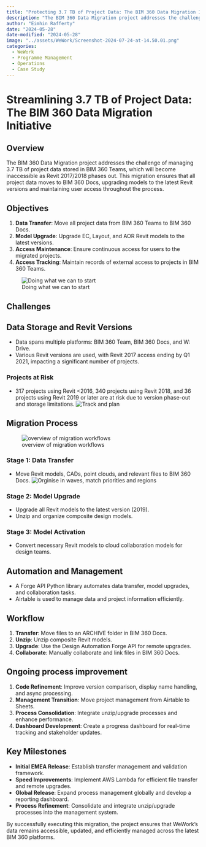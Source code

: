 ```yaml
---
title: "Protecting 3.7 TB of Project Data: The BIM 360 Data Migration Initiative" 
description: "The BIM 360 Data Migration project addresses the challenge of managing 3.7 TB of project data stored in a locked in cloud platform - 'BIM 360 Teams' which became inaccessible as versions of Autodesk Revit 2017/2018 were phased out. This migration ensureed that all project data moved to the sucessor, 'BIM 360 Docs', upgrading models to the latest Revit versions and maintaining user access throughout the process."
author: "Eimhin Rafferty"
date: "2024-05-28"
date-modified: "2024-05-28"
image: "../assets/WeWork/Screenshot-2024-07-24-at-14.50.01.png"
categories:
  - WeWork
  - Programme Management
  - Operations
  - Case Study
---
```


# Streamlining 3.7 TB of Project Data: The BIM 360 Data Migration Initiative

## Overview

The BIM 360 Data Migration project addresses the challenge of managing 3.7 TB of project data stored in BIM 360 Teams, which will become inaccessible as Revit 2017/2018 phases out. This migration ensures that all project data moves to BIM 360 Docs, upgrading models to the latest Revit versions and maintaining user access throughout the process.

## Objectives

1. **Data Transfer**: Move all project data from BIM 360 Teams to BIM 360 Docs.
2. **Model Upgrade**: Upgrade EC, Layout, and AOR Revit models to the latest versions.
3. **Access Maintenance**: Ensure continuous access for users to the migrated projects.
4. **Access Tracking**: Maintain records of external access to projects in BIM 360 Teams.

![Doing what we can to start](../assets/WeWork/Screenshot-2024-07-24-at-14.50.24.png)

## Challenges

## Data Storage and Revit Versions

- Data spans multiple platforms: BIM 360 Team, BIM 360 Docs, and W: Drive.
- Various Revit versions are used, with Revit 2017 access ending by Q1 2021, impacting a significant number of projects.

### Projects at Risk

- 317 projects using Revit <2016, 340 projects using Revit 2018, and 36 projects using Revit 2019 or later are at risk due to version phase-out and storage limitations.
![Track and plan](../assets/WeWork/Screenshot-2024-07-24-at-14.50.57.png)

## Migration Process

![overview of migration workflows](../assets/WeWork/Screenshot-2024-07-24-at-14.50.54.png)

### Stage 1: Data Transfer

- Move Revit models, CADs, point clouds, and relevant files to BIM 360 Docs.
  ![Orginise in waves, match priorities and regions](../assets/WeWork/Screenshot-2024-07-24-at-14.51.01.png)

### Stage 2: Model Upgrade

- Upgrade all Revit models to the latest version (2019).
- Unzip and organize composite design models.
  
### Stage 3: Model Activation

- Convert necessary Revit models to cloud collaboration models for design teams.
  
## Automation and Management

- A Forge API Python library automates data transfer, model upgrades, and collaboration tasks.
- Airtable is used to manage data and project information efficiently.

## Workflow

1. **Transfer**: Move files to an ARCHIVE folder in BIM 360 Docs.
2. **Unzip**: Unzip composite Revit models.
3. **Upgrade**: Use the Design Automation Forge API for remote upgrades.
4. **Collaborate**: Manually collaborate and link files in BIM 360 Docs.

## Ongoing process improvement 

1. **Code Refinement**: Improve version comparison, display name handling, and async processing.
2. **Management Transition**: Move project management from Airtable to Sheets.
3. **Process Consolidation**: Integrate unzip/upgrade processes and enhance performance.
4. **Dashboard Development**: Create a progress dashboard for real-time tracking and stakeholder updates.

## Key Milestones

- **Initial EMEA Release**: Establish transfer management and validation framework.
- **Speed Improvements**: Implement AWS Lambda for efficient file transfer and remote upgrades.
- **Global Release**: Expand process management globally and develop a reporting dashboard.
- **Process Refinement**: Consolidate and integrate unzip/upgrade processes into the management system.

By successfully executing this migration, the project ensures that WeWork's data remains accessible, updated, and efficiently managed across the latest BIM 360 platforms.
